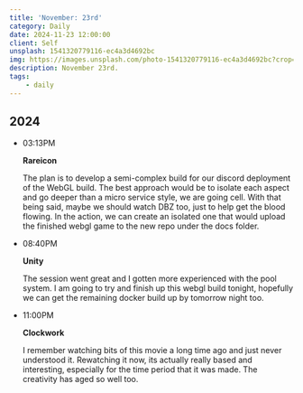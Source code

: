 ```yaml
---
title: 'November: 23rd'
category: Daily
date: 2024-11-23 12:00:00
client: Self
unsplash: 1541320779116-ec4a3d4692bc
img: https://images.unsplash.com/photo-1541320779116-ec4a3d4692bc?crop=entropy&cs=srgb&fm=jpg&ixid=MnwzNjM5Nzd8MHwxfHJhbmRvbXx8fHx8fHx8fDE2ODE3NDg2ODY&ixlib=rb-4.0.3&q=85
description: November 23rd.
tags:
    - daily
---
```



## 2024

-   03:13PM

    **Rareicon**

    The plan is to develop a semi-complex build for our discord deployment of the WebGL build.
    The best approach would be to isolate each aspect and go deeper than a micro service style, we are going cell.
    With that being said, maybe we should watch DBZ too, just to help get the blood flowing.
    In the action, we can create an isolated one that would upload the finished webgl game to the new repo under the docs folder.

-   08:40PM

    **Unity**

    The session went great and I gotten more experienced with the pool system.
    I am going to try and finish up this webgl build tonight, hopefully we can get the remaining docker build up by tomorrow night too.

-   11:00PM

    **Clockwork**

    I remember watching bits of this movie a long time ago and just never understood it.
    Rewatching it now, its actually really based and interesting, especially for the time period that it was made.
    The creativity has aged so well too.